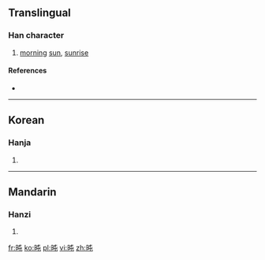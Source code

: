 ==Translingual==

===Han character===
{{Han char|rn=72|rad=日|as=04|sn=8|four=6501<sub>7</sub>|canj=日心山 (APU)|ids=⿰[[日]][[屯]]}}

# [[morning]] [[sun]], [[sunrise]]

====References====
* {{Han ref|kx=0490.270|dkj=13777|dj=0851.260|hdz=21489.060|uh=65FD|ud=26109|bh=CCCE|bd=52430}}

----

==Korean==

===Hanja===
{{ko-hanja|hangeul=돈|eumhun=|rv=don|mr=ton|y=ton}}

# {{defn|lang=ko|sort=日04}}

----

==Mandarin==

===Hanzi===
{{cmn-hanzi|pin=[[tùn]] ([[tun4]])|wg=t'un<sup>4</sup>}}

# {{defn|lang=cmn|sort=日04}}

[[fr:旽]]
[[ko:旽]]
[[pl:旽]]
[[vi:旽]]
[[zh:旽]]
